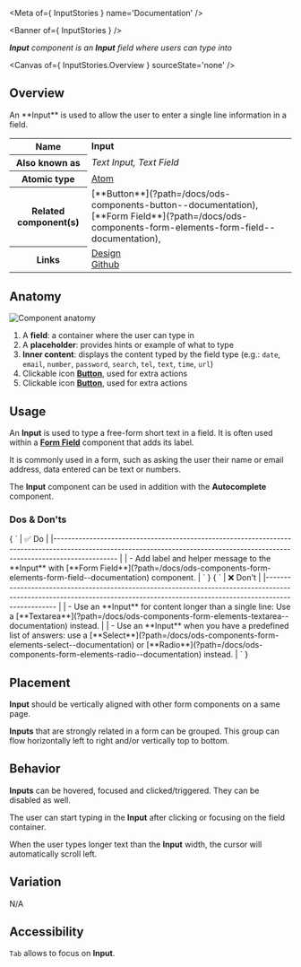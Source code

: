 
<Meta of={ InputStories } name='Documentation' />

<Banner of={ InputStories } />

_**Input** component is an **Input** field where users can type into_

<Canvas of={ InputStories.Overview } sourceState='none' />

## Overview
<div>
  <div id='description'>
    An **Input** is used to allow the user to enter a single line information in a field.
  </div>

  <table>
    <tbody>
    <tr>
      <th scope="row">Name</th>
      <td><strong>Input</strong></td>
    </tr>
    <tr>
      <th scope="row">Also known as</th>
      <td><em>Text Input, Text Field</em></td>
    </tr>
    <tr>
      <th scope="row">Atomic type</th>
      <td>
        <a href='https://atomicdesign.bradfrost.com/chapter-2/#atoms'>Atom<OdsIcon
          name={ ODS_ICON_NAME.externalLink }
          style={ { fontSize: '.7rem', paddingLeft: '.3rem', paddingRight: '.2rem' } }></OdsIcon></a>
      </td>
    </tr>
    <tr>
      <th scope="row">Related component(s)</th>
      <td>
        [**Button**](?path=/docs/ods-components-button--documentation), [**Form
        Field**](?path=/docs/ods-components-form-elements-form-field--documentation),
      </td>
    </tr>
    <tr>
      <th scope="row">Links</th>
      <td>
        <a href='https://www.figma.com/proto/tIKzHa5KvHHyosgIgyBswB/Design-Tokens'>Design<OdsIcon
          name={ ODS_ICON_NAME.externalLink }
          style={ { fontSize: '.7rem', paddingLeft: '.3rem', paddingRight: '.2rem' } }></OdsIcon></a><br />
        <a href='https://github.com/ovh/design-system/tree/master/packages/components/src/input'>Github<OdsIcon
          name={ ODS_ICON_NAME.externalLink }
          style={ { fontSize: '.7rem', paddingLeft: '.3rem', paddingRight: '.2rem' } }></OdsIcon></a>
      </td>
    </tr>
    </tbody>
  </table>
</div>

## Anatomy

![Component anatomy](components/input/anatomy.png "Component anatomy")

1. A **field**: a container where the user can type in
2. A **placeholder**: provides hints or example of what to type
3. **Inner content**: displays the content typed by the field type (e.g.: `date`, `email`, `number`, `password`, `search`, `tel`, `text`, `time`, `url`)
4. Clickable icon [**Button**](?path=/docs/ods-components-button--documentation), used for extra actions
5. Clickable icon [**Button**](?path=/docs/ods-components-button--documentation), used for extra actions

## Usage

An **Input** is used to type a free-form short text in a field. It is often used within a [**Form Field**](?path=/docs/ods-components-form-elements-form-field--documentation) component that adds its label.

It is commonly used in a form, such as asking the user their name or email address, data entered can be text or numbers.

The **Input** component can be used in addition with the **Autocomplete** component.

### Dos & Don'ts

<Markdown>
  { `
| ✅ Do                                                                                                                                                                           |
|------------------------------------------------------------------------------------------------------------------------------------------------------------------------------ |
| - Add label and helper message to the **Input** with [**Form Field**](?path=/docs/ods-components-form-elements-form-field--documentation) component.                                    |
` }
</Markdown>
<Markdown>
  { `
| ❌ Don't                                                                                                                                                                                                                      |
|--------------------------------------------------------------------------------------------------------------------------------------------------------------------------------                                             |
| - Use an **Input** for content longer than a single line: Use a [**Textarea**](?path=/docs/ods-components-form-elements-textarea--documentation) instead.                                                                       |
| - Use an **Input** when you have a predefined list of answers: use a [**Select**](?path=/docs/ods-components-form-elements-select--documentation) or [**Radio**](?path=/docs/ods-components-form-elements-radio--documentation) instead. |
` }
</Markdown>

## Placement

**Input** should be vertically aligned with other form components on a same page.

**Inputs** that are strongly related in a form can be grouped. This group can flow horizontally left to right and/or vertically top to bottom.

## Behavior

**Inputs** can be hovered, focused and clicked/triggered. They can be disabled as well.

The user can start typing in the **Input** after clicking or focusing on the field container.

When the user types longer text than the **Input** width, the cursor will automatically scroll left.

## Variation

N/A

## Accessibility

`Tab` allows to focus on **Input**.
